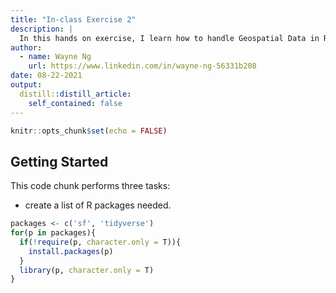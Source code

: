 ```yaml
---
title: "In-class Exercise 2"
description: |
  In this hands on exercise, I learn how to handle Geospatial Data in R by using SF package
author:
  - name: Wayne Ng
    url: https://www.linkedin.com/in/wayne-ng-56331b208
date: 08-22-2021
output:
  distill::distill_article:
    self_contained: false
---
```



```r
knitr::opts_chunk$set(echo = FALSE)
```

## Getting Started

This code chunk performs three tasks:

- create a list of R packages needed.

```r
packages <- c('sf', 'tidyverse')
for(p in packages){
  if(!require(p, character.only = T)){
    install.packages(p)
  }
  library(p, character.only = T)
}

```


